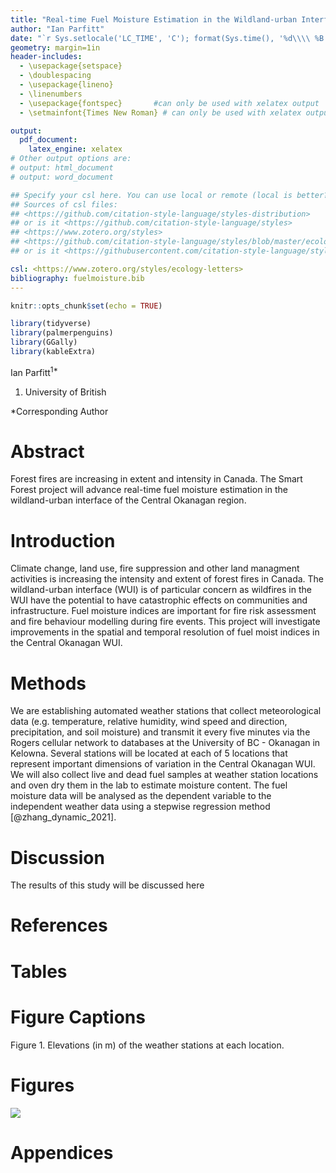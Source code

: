 ```yaml
---
title: "Real-time Fuel Moisture Estimation in the Wildland-urban Interface DRAFT" 
author: "Ian Parfitt" 
date: "`r Sys.setlocale('LC_TIME', 'C'); format(Sys.time(), '%d\\\\ %B %Y')`"
geometry: margin=1in
header-includes:
  - \usepackage{setspace}
  - \doublespacing
  - \usepackage{lineno}
  - \linenumbers
  - \usepackage{fontspec}       #can only be used with xelatex output
  - \setmainfont{Times New Roman} # can only be used with xelatex output

output: 
  pdf_document: 
    latex_engine: xelatex 
# Other output options are: 
# output: html_document
# output: word_document

## Specify your csl here. You can use local or remote (local is better?)
## Sources of csl files:
## <https://github.com/citation-style-language/styles-distribution>
## or is it <https://github.com/citation-style-language/styles>
## <https://www.zotero.org/styles>
## <https://github.com/citation-style-language/styles/blob/master/ecology-letters.csl>
## or is it <https://githubusercontent.com/citation-style-language/styles/master/ecology-letters.csl>

csl: <https://www.zotero.org/styles/ecology-letters>
bibliography: fuelmoisture.bib
---
```


```r
knitr::opts_chunk$set(echo = TRUE)

library(tidyverse)
library(palmerpenguins)
library(GGally)
library(kableExtra)
```

<!-- Title: Smart Forest - DRAFT -->

Ian Parfitt^1\*^

1.  University of British

\*Corresponding Author

\newpage

# Abstract

Forest fires are increasing in extent and intensity in Canada. The Smart Forest project will advance real-time fuel moisture estimation in the wildland-urban interface of the Central Okanagan region.

# Introduction

Climate change, land use, fire suppression and other land managment activities is increasing the intensity and extent of forest fires in Canada. The wildland-urban interface (WUI) is of particular concern as wildfires in the WUI have the potential to have catastrophic effects on communities and infrastructure. Fuel moisture indices are important for fire risk assessment and fire behaviour modelling during fire events. This project will investigate improvements in the spatial and temporal resolution of fuel moist indices in the Central Okanagan WUI.

# Methods

We are establishing automated weather stations that collect meteorological data (e.g. temperature, relative humidity, wind speed and direction, precipitation, and soil moisture) and transmit it every five minutes via the Rogers cellular network to databases at the University of BC - Okanagan in Kelowna. Several stations will be located at each of 5 locations that represent important dimensions of variation in the Central Okanagan WUI. We will also collect live and dead fuel samples at weather station locations and oven dry them in the lab to estimate moisture content. The fuel moisture data will be analysed as the dependent variable to the independent weather data using a stepwise regression method [@zhang_dynamic_2021].

# Discussion

The results of this study will be discussed here

# References

::: {#refs}
:::

# Tables

# Figure Captions

Figure 1. Elevations (in m) of the weather stations at each location.

# Figures

![](images/SiteElevations.png)

# Appendices
